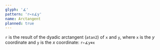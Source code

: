 ```yaml
---
glyph: '∡'
pattern: 'r←x∡y'
name: Arctangent
planned: true
---
```


`r` is the result of the dyadic arctangent (`atan2`) of `x` and `y`, where `x` is the $y$ coordinate and `y` is the $x$ coordinate: `r←∡y⊕x`